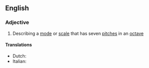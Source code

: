 ==English==

===Adjective===
{{wikipedia}}
{{en-adj|-}}

#{{music}} Describing a [[mode]] or [[scale]] that has seven [[pitch]]es in an [[octave]]

====Translations====
{{trans-top|heptatonic}}
* Dutch: {{t|nl|heptatonisch}}
*Italian: {{t-|it|eptatonico}}
{{trans-mid}}

{{trans-bottom}}